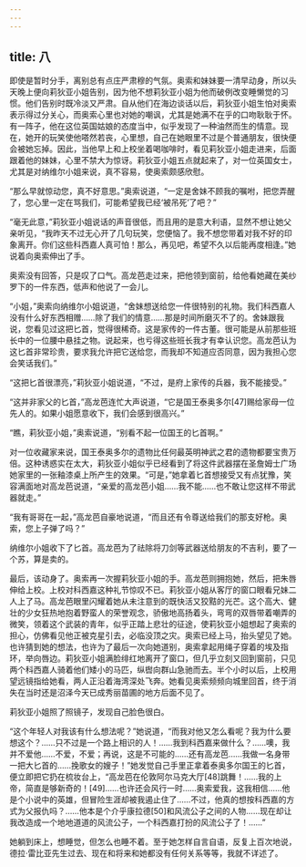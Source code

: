 ```yaml
---
---
---
```

title: 八
---




即使是暂时分手，离别总有点庄严肃穆的气氛。奥索和妹妹要一清早动身，所以头天晚上便向莉狄亚小姐告别，因为他不想莉狄亚小姐为他而破例改变睡懒觉的习惯。他们告别时既冷淡又严肃。自从他们在海边谈话以后，莉狄亚小姐生怕对奥索表示得过分关心，而奥索心里也对她的嘲讽，尤其是她满不在乎的口吻耿耿于怀。有一阵子，他在这位英国姑娘的态度当中，似乎发现了一种油然而生的情意。现在，她开的玩笑使他嗒然若丧，心里想，自己在她眼里不过是个普通朋友，很快便会被她忘掉。因此，当他早上和上校坐着喝咖啡时，看见莉狄亚小姐走进来，后面跟着他的妹妹，心里不禁大为惊讶。莉狄亚小姐五点就起来了，对一位英国女士，尤其是对纳维尔小姐来说，真不容易，使奥索颇感欣慰。

“那么早就惊动您，真不好意思。”奥索说道，“一定是舍妹不顾我的嘱咐，把您弄醒了，您心里一定在骂我们，可能希望我已经‘被吊死’了吧？”

“毫无此意，”莉狄亚小姐说话的声音很低，而且用的是意大利语，显然不想让她父亲听见，“我昨天不过无心开了几句玩笑，您便恼了。我不想您带着对我不好的印象离开。你们这些科西嘉人真可怕！那么，再见吧，希望不久以后能再度相逢。”她说着向奥索伸出了手。

奥索没有回答，只是叹了口气。高龙芭走过来，把他领到窗前，给他看她藏在美纱罗下的一件东西，低声和他说了一会儿。

“小姐，”奥索向纳维尔小姐说道，“舍妹想送给您一件很特别的礼物。我们科西嘉人没有什么好东西相赠……除了我们的情意……那是时间所磨灭不了的。舍妹跟我说，您看见过这把匕首，觉得很稀奇。这是家传的一件古董。很可能是从前那些班长中的一位腰中悬挂之物。说起来，也亏得这些班长我才有幸认识您。高龙芭认为这匕首非常珍贵，要求我允许把它送给您，而我却不知道应否同意，因为我担心您会笑话我们。”

“这把匕首很漂亮，”莉狄亚小姐说道，“不过，是府上家传的兵器，我不能接受。”

“这并非家父的匕首，”高龙芭连忙大声说道，“它是国王泰奥多尔[47]赐给家母一位先人的。如果小姐愿意收下，我们会感到很高兴。”

“瞧，莉狄亚小姐，”奥索说道，“别看不起一位国王的匕首啊。”

对一位收藏家来说，国王泰奥多尔的遗物比任何最英明神武之君的遗物都要宝贵万倍。这种诱惑实在太大，莉狄亚小姐似乎已经看到了将这件武器摆在圣詹姆士广场她家里的一张釉漆桌上所产生的效果。“可是，”她拿着匕首想接受又有点犹豫，笑容满面地对高龙芭说道，“亲爱的高龙芭小姐……我不能……也不敢让您这样不带武器就走。”

“我有哥哥在一起，”高龙芭自豪地说道，“而且还有令尊送给我们的那支好枪。奥索，您上子弹了吗？”

纳维尔小姐收下了匕首。高龙芭为了祛除将刀剑等武器送给朋友的不吉利，要了一个苏，算是卖的。

最后，该动身了。奥索再一次握莉狄亚小姐的手。高龙芭则拥抱她，然后，把朱唇伸给上校。上校对科西嘉这种礼节惊叹不已。莉狄亚小姐从客厅的窗口眼看兄妹二人上了马。高龙芭眼里闪耀着她从未注意到的既快活又狡黠的光芒。这个高大、健壮的少女狂热地抱着野蛮人的荣誉观念，骄傲地高扬着头，弯弯的双唇带着嘲弄的微笑，领着这个武装的青年，似乎正踏上悲壮的征途，使莉狄亚小姐想起了奥索的担心，仿佛看见他正被克星引去，必临没顶之灾。奥索已经上马，抬头望见了她。也许猜到她的想法，也许为了最后一次向她道别，奥索拿起用绳子穿着的埃及指环，举向唇边。莉狄亚小姐满脸绯红地离开了窗口，但几乎立刻又回到窗前，只见两个科西嘉人骑着他们矮小的马匹，纵辔向群山急驰而去。半个小时以后，上校用望远镜指给她看，两人正沿着海湾深处飞奔。她看见奥索频频向城里回首，终于消失在当时还是沼泽今天已成秀丽苗圃的地方后面不见了。

莉狄亚小姐照了照镜子，发现自己脸色很白。

“这个年轻人对我该有什么想法呢？”她说道，“而我对他又怎么看呢？我为什么要想这个？……只不过是一个路上相识的人！……我到科西嘉来做什么？……噢，我并不爱他……不爱，不爱；再说，这是不可能的……还有高龙芭……我做一名身带一把大匕首的……挽歌女的嫂子！”她发觉自己手里正拿着泰奥多尔国王的匕首，便立即把它扔在梳妆台上，“高龙芭在伦敦阿尔马克大厅[48]跳舞！……我的上帝，简直是够新奇的！[49]……也许还会风行一时……奥索爱我，这我相信……他是个小说中的英雄，但冒险生涯却被我遏止住了……不过，他真的想按科西嘉的方式为父报仇吗？……他本是个介乎康拉德[50]和风流公子之间的人物……现在却让我改造成一个地地道道的风流公子，一个科西嘉打扮的风流公子了！……”

她躺到床上，想睡觉，但怎么也睡不着。至于她怎样自言自语，反复上百次地说，德拉·雷比亚先生过去、现在和将来和她都没有任何关系等等，我就不详述了。